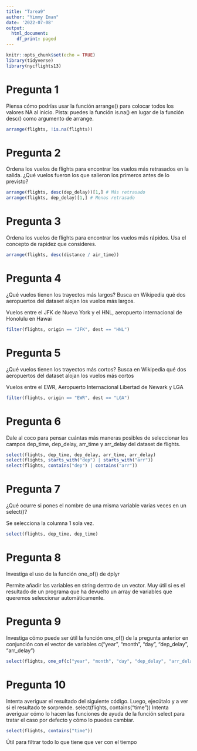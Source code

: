 ```yaml
---
title: "Tarea9"
author: "Yimmy Eman"
date: '2022-07-08'
output:
  html_document:
    df_print: paged
---
```


```r
knitr::opts_chunk$set(echo = TRUE)
library(tidyverse)
library(nycflights13)
```

# Pregunta 1

Piensa cómo podrías usar la función arrange() para colocar todos los valores NA al inicio. Pista: puedes la función is.na() en lugar de la función desc() como argumento de arrange.

```r
arrange(flights, !is.na(flights))
```


# Pregunta 2

Ordena los vuelos de flights para encontrar los vuelos más retrasados en la salida. ¿Qué vuelos fueron los que salieron los primeros antes de lo previsto?

```r
arrange(flights, desc(dep_delay))[1,] # Más retrasado
arrange(flights, dep_delay)[1,] # Menos retrasado
```

# Pregunta 3

Ordena los vuelos de flights para encontrar los vuelos más rápidos. Usa el concepto de rapidez que consideres.

```r
arrange(flights, desc(distance / air_time))
```


# Pregunta 4

¿Qué vuelos tienen los trayectos más largos? Busca en Wikipedia qué dos aeropuertos del dataset alojan los vuelos más largos.

Vuelos entre el JFK de Nueva York y el HNL, aeropuerto internacional de Honolulu en Hawai

```r
filter(flights, origin == "JFK", dest == "HNL")
```

# Pregunta 5

¿Qué vuelos tienen los trayectos más cortos? Busca en Wikipedia qué dos aeropuertos del dataset alojan los vuelos más cortos

Vuelos entre el EWR, Aeropuerto Internacional Libertad de Newark y LGA

```r
filter(flights, origin == "EWR", dest == "LGA")
```

# Pregunta 6

Dale al coco para pensar cuántas más maneras posibles de seleccionar los campos dep_time, dep_delay, arr_time y arr_delay del dataset de flights.

```r
select(flights, dep_time, dep_delay, arr_time, arr_delay)
select(flights, starts_with("dep") | starts_with("arr"))
select(flights, contains("dep") | contains("arr"))
```


# Pregunta 7

¿Qué ocurre si pones el nombre de una misma variable varias veces en un select()? 

Se selecciona la columna 1 sola vez.

```r
select(flights, dep_time, dep_time)
```


# Pregunta 8
Investiga el uso de la función one_of() de dplyr

Permite añadir las variables en string dentro de un vector. Muy útil si es el resultado de un programa que ha devuelto un array de variables que queremos seleccionar automáticamente.


# Pregunta 9
Investiga cómo puede ser útil la función one_of() de la pregunta anterior en conjunción con el vector de variables
c("year", "month", "day", "dep_delay", "arr_delay")

```r
select(flights, one_of(c("year", "month", "day", "dep_delay", "arr_delay")))
```

# Pregunta 10
Intenta averiguar el resultado del siguiente código. Luego, ejecútalo y a ver si el resultado te sorprende.
select(flights, contains("time"))
Intenta averiguar cómo lo hacen las funciones de ayuda de la función select para tratar el caso por defecto y cómo lo puedes cambiar.

```r
select(flights, contains("time"))
```
Útil para filtrar todo lo que tiene que ver con el tiempo

